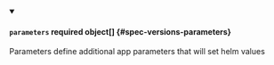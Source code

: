 


<details className="config-field" data-expandable="true" open>
<summary>

#### `parameters` <span className="config-field-required" data-required="false">required</span> <span className="config-field-type">object[]</span> <span className="config-field-default"></span> <span className="config-field-enum"></span> {#spec-versions-parameters}

Parameters define additional app parameters that will set helm values

</summary>

<PartialParametersreference />


</details>

